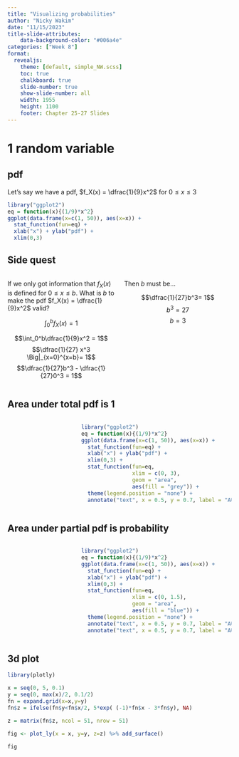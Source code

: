 ```yaml
---
title: "Visualizing probabilities"
author: "Nicky Wakim"
date: "11/15/2023"
title-slide-attributes:
    data-background-color: "#006a4e"
categories: ["Week 8"]
format: 
  revealjs:
    theme: [default, simple_NW.scss]
    toc: true
    chalkboard: true
    slide-number: true
    show-slide-number: all
    width: 1955
    height: 1100
    footer: Chapter 25-27 Slides
---
```


# 1 random variable

## pdf

Let's say we have a pdf, $f_X(x) = \dfrac{1}{9}x^2$ for $0 \leq x \leq 3$

```r
library("ggplot2")
eq = function(x){(1/9)*x^2}
ggplot(data.frame(x=c(1, 50)), aes(x=x)) + 
  stat_function(fun=eq) +
  xlab("x") + ylab("pdf") +
  xlim(0,3)
```

## Side quest

::: columns
::: {.column width="50%"}

If we only got information that $f_X(x)$ is defined for $0 \leq x \leq b$. What is $b$ to make the pdf $f_X(x) = \dfrac{1}{9}x^2$ valid?

$$\int_0^bf_X(x) =1$$

$$\int_0^b\dfrac{1}{9}x^2 = 1$$ $$\dfrac{1}{27} x^3 \Big|_{x=0}^{x=b}= 1$$ $$\dfrac{1}{27}b^3 - \dfrac{1}{27}0^3 = 1$$ 
:::

::: {.column width="50%"}
Then $b$ must be...

$$\dfrac{1}{27}b^3= 1$$ $$b^3 = 27$$ $$b = 3$$
:::
:::

## Area under total pdf is 1

::: columns
::: {.column width="30%"}
:::

::: {.column width="70%"}

```r
library("ggplot2")
eq = function(x){(1/9)*x^2}
ggplot(data.frame(x=c(1, 50)), aes(x=x)) + 
  stat_function(fun=eq) +
  xlab("x") + ylab("pdf") +
  xlim(0,3) +
  stat_function(fun=eq, 
                xlim = c(0, 3),
                geom = "area", 
                aes(fill = "grey")) +
  theme(legend.position = "none") +
  annotate("text", x = 0.5, y = 0.7, label = "AUC = 1", color = "grey")
```
:::
:::

## Area under partial pdf is probability

::: columns
::: {.column width="30%"}
:::

::: {.column width="70%"}

```r
library("ggplot2")
eq = function(x){(1/9)*x^2}
ggplot(data.frame(x=c(1, 50)), aes(x=x)) + 
  stat_function(fun=eq) +
  xlab("x") + ylab("pdf") +
  xlim(0,3) +
  stat_function(fun=eq, 
                xlim = c(0, 1.5),
                geom = "area", 
                aes(fill = "blue")) +
  theme(legend.position = "none") +
  annotate("text", x = 0.5, y = 0.7, label = "AUC = __", color = "grey") +
  annotate("text", x = 0.5, y = 0.7, label = "AUC = __", color = "blue")
```
:::
:::

## 3d plot

```r
library(plotly)

x = seq(0, 5, 0.1)
y = seq(0, max(x)/2, 0.1/2)
fn = expand.grid(x=x,y=y)
fn$z = ifelse(fn$y<fn$x/2, 5*exp( (-1)*fn$x - 3*fn$y), NA)

z = matrix(fn$z, ncol = 51, nrow = 51)

fig <- plot_ly(x = x, y=y, z=z) %>% add_surface()

fig
```

